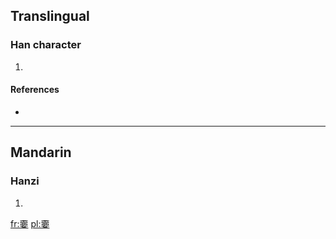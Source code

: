 ==Translingual==

===Han character===
{{Han char|rn=38|rad=女|as=10|sn=13|four=|canj=一火一田女 (MFMWV)}}

# {{defn|Han|sort=女10}}

====References====
* {{Han ref|kx=0269.181|hdz=21071.130|uh=5AD1|ud=23249}}

----

==Mandarin==

===Hanzi===
{{cmn-hanzi|pin=[[báo]] ([[bao2]])|wg=pao<sup>2</sup>}}

# {{defn|lang=cmn|sort=女10}}

[[fr:嫑]]
[[pl:嫑]]
